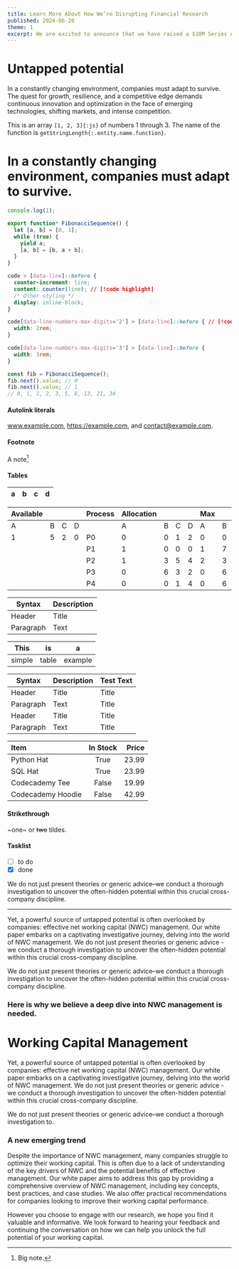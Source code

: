 ```yaml
---
title: Learn More About How We’re Disrupting Financial Research
published: 2024-06-28
theme: 1
excerpt: We are excited to announce that we have raised a $10M Series A round led by XYZ Capital. This funding will help us accelerate our growth and expand our team.
---
```


# Untapped potential

In a constantly changing environment, companies must adapt to survive. The quest for growth, resilience, and a competitive edge demands continuous innovation and optimization in the face of emerging technologies, shifting markets, and intense competition.

This is an array `[1, 2, 3]{:js}` of numbers 1 through 3.
The name of the function is `getStringLength{:.entity.name.function}`.

# In a constantly changing environment, companies must adapt to survive.

```js
console.log(1);
```

```js showLineNumbers {1-2,5}
export function* FibonacciSequence() {
  let [a, b] = [0, 1];
  while (true) {
    yield a;
    [a, b] = [b, a + b];
  }
}
```

```css showLineNumbers /inline-block/ /Other/ /2rem/ /code[data-line-numbers-max-digits='3']/
code > [data-line]::before {
  counter-increment: line;
  content: counter(line); // [!code highlight]
  /* Other styling */
  display: inline-block;
}

code[data-line-numbers-max-digits='2'] > [data-line]::before { // [!code highlight]
  width: 2rem;
}

code[data-line-numbers-max-digits='3'] > [data-line]::before {
  width: 3rem;
}
```

```js
const fib = FibonacciSequence();
fib.next().value; // 0
fib.next().value; // 1
// 0, 1, 1, 2, 3, 5, 8, 13, 21, 34
```

#### Autolink literals

www.example.com, https://example.com, and contact@example.com.

#### Footnote

A note[^1]

[^1]: Big note.

#### Tables

| a   | b   |   c |  d  |
| --- | :-- | --: | :-: |

| Available |     |     |     | Process | Allocation |     |     |     | Max |     |     |     |
| --------- | --- | --- | --- | ------- | ---------- | --- | --- | --- | --- | --- | --- | --- |
| A         | B   | C   | D   |         | A          | B   | C   | D   | A   | B   | C   | D   |
| 1         | 5   | 2   | 0   | P0      | 0          | 0   | 1   | 2   | 0   | 0   | 1   | 2   |
|           |     |     |     | P1      | 1          | 0   | 0   | 0   | 1   | 7   | 5   | 0   |
|           |     |     |     | P2      | 1          | 3   | 5   | 4   | 2   | 3   | 5   | 6   |
|           |     |     |     | P3      | 0          | 6   | 3   | 2   | 0   | 6   | 5   | 2   |
|           |     |     |     | P4      | 0          | 0   | 1   | 4   | 0   | 6   | 5   | 6   |

| Syntax    | Description |
| --------- | ----------- |
| Header    | Title       |
| Paragraph | Text        |

| This   | is    | a       |
| ------ | ----- | ------- |
| simple | table | example |

| Syntax    | Description | Test Text |
| --------- | ----------- | --------- |
| Header    | Title       | Title     |
| Paragraph | Text        | Title     |
| Header    | Title       | Title     |
| Paragraph | Text        | Title     |

| Item              | In Stock | Price |
| :---------------- | :------: | ----: |
| Python Hat        |   True   | 23.99 |
| SQL Hat           |   True   | 23.99 |
| Codecademy Tee    |  False   | 19.99 |
| Codecademy Hoodie |  False   | 42.99 |

#### Strikethrough

~one~ or ~~two~~ tildes.

#### Tasklist

- [ ] to do
- [x] done

We do not just present theories or generic advice–we conduct a thorough investigation to uncover the often-hidden potential within this crucial cross-company discipline.

---

Yet, a powerful source of untapped potential is often overlooked by companies: effective net working capital (NWC) management.
Our white paper embarks on a captivating investigative journey, delving into the world of NWC management. We do not just present theories or generic advice - we conduct a thorough investigation to uncover the often-hidden potential within this crucial cross-company discipline.

<aside>
  We do not just present theories or generic advice–we conduct a thorough investigation to uncover the often-hidden
  potential within this crucial cross-company discipline.
</aside>

### Here is why we believe a deep dive into NWC management is needed.

# Working Capital Management

Yet, a powerful source of untapped potential is often overlooked by companies: effective net working capital (NWC) management.
Our white paper embarks on a captivating investigative journey, delving into the world of NWC management. We do not just present theories or generic advice - we conduct a thorough investigation to uncover the often-hidden potential within this crucial cross-company discipline.

<aside>
  <p>We do not just present theories or generic advice–we conduct a thorough investigation to.</p>
</aside>

### A new emerging trend

<aside>
  Despite the importance of NWC management, many companies struggle to optimize their working capital. This is often due
  to a lack of understanding of the key drivers of NWC and the potential benefits of effective management. Our white
  paper aims to address this gap by providing a comprehensive overview of NWC management, including key concepts, best
  practices, and case studies. We also offer practical recommendations for companies looking to improve their working
  capital performance.
</aside>

However you choose to engage with our research, we hope you find it valuable and informative. We look forward to hearing
your feedback and continuing the conversation on how we can help you unlock the full potential of your working capital.

